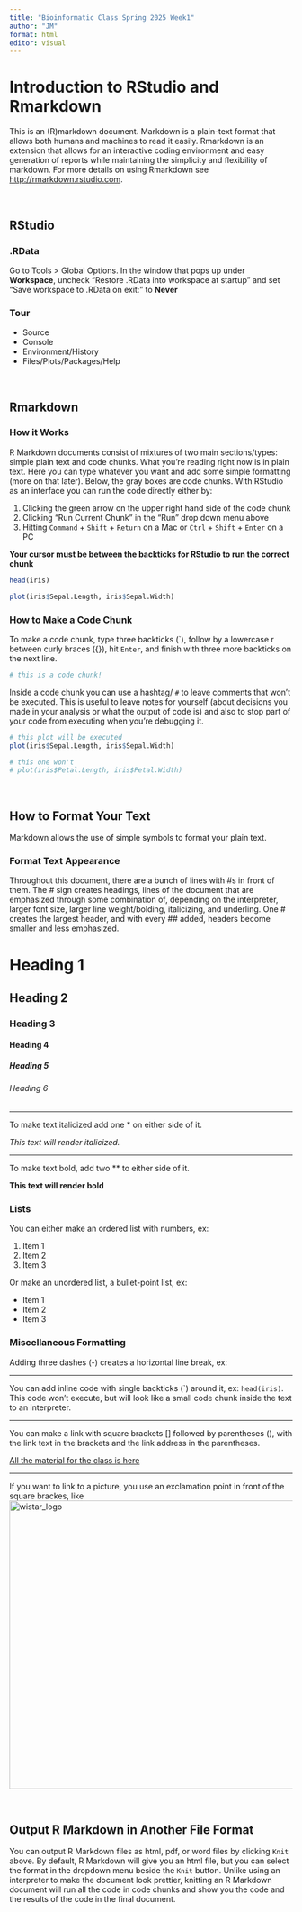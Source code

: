 ```yaml
---
title: "Bioinformatic Class Spring 2025 Week1"
author: "JM"
format: html
editor: visual
---
```


# Introduction to RStudio and Rmarkdown

This is an (R)markdown document. Markdown is a plain-text format that allows both humans and machines to read it easily. Rmarkdown is an extension that allows for an interactive coding environment and easy generation of reports while maintaining the simplicity and flexibility of markdown. For more details on using Rmarkdown see <http://rmarkdown.rstudio.com>.

<br>

## RStudio

### .RData

Go to Tools \> Global Options. In the window that pops up under **Workspace**, uncheck "Restore .RData into workspace at startup" and set "Save workspace to .RData on exit:" to **Never**

### Tour

-   Source
-   Console
-   Environment/History
-   Files/Plots/Packages/Help

<br>

## Rmarkdown

### How it Works

R Markdown documents consist of mixtures of two main sections/types: simple plain text and code chunks. What you're reading right now is in plain text. Here you can type whatever you want and add some simple formatting (more on that later). Below, the gray boxes are code chunks. With RStudio as an interface you can run the code directly either by:

1.  Clicking the green arrow on the upper right hand side of the code chunk
2.  Clicking "Run Current Chunk" in the "Run" drop down menu above
3.  Hitting `Command` + `Shift` + `Return` on a Mac or `Ctrl` + `Shift` + `Enter` on a PC

**Your cursor must be between the backticks for RStudio to run the correct chunk**

```r
head(iris)

plot(iris$Sepal.Length, iris$Sepal.Width)
```

### How to Make a Code Chunk

To make a code chunk, type three backticks (\`), follow by a lowercase r between curly braces ({}), hit `Enter`, and finish with three more backticks on the next line.

```r
# this is a code chunk!
```

Inside a code chunk you can use a hashtag/ `#` to leave comments that won't be executed. This is useful to leave notes for yourself (about decisions you made in your analysis or what the output of code is) and also to stop part of your code from executing when you're debugging it.

```r
# this plot will be executed
plot(iris$Sepal.Length, iris$Sepal.Width)

# this one won't
# plot(iris$Petal.Length, iris$Petal.Width)
```

<br>

## How to Format Your Text

Markdown allows the use of simple symbols to format your plain text.

### Format Text Appearance

Throughout this document, there are a bunch of lines with #s in front of them. The \# sign creates headings, lines of the document that are emphasized through some combination of, depending on the interpreter, larger font size, larger line weight/bolding, italicizing, and underling. One \# creates the largest header, and with every \## added, headers become smaller and less emphasized.

# Heading 1

## Heading 2

### Heading 3

#### Heading 4

##### Heading 5

###### Heading 6

------------------------------------------------------------------------

To make text italicized add one \* on either side of it.

*This text will render italicized.*

------------------------------------------------------------------------

To make text bold, add two \*\* to either side of it.

**This text will render bold**

### Lists

You can either make an ordered list with numbers, ex:

1.  Item 1
2.  Item 2
3.  Item 3

Or make an unordered list, a bullet-point list, ex:

-   Item 1
-   Item 2
-   Item 3

### Miscellaneous Formatting

Adding three dashes (-) creates a horizontal line break, ex:

------------------------------------------------------------------------

You can add inline code with single backticks (\`) around it, ex: `head(iris)`. This code won't execute, but will look like a small code chunk inside the text to an interpreter.

------------------------------------------------------------------------

You can make a link with square brackets \[\] followed by parentheses (), with the link text in the brackets and the link address in the parentheses.

[All the material for the class is here](https://github.com/Wistar-bioinfo/BioinfoClass_Spring_2025)

------------------------------------------------------------------------

If you want to link to a picture, you use an exclamation point in front of the square brackes, like ![wistar_logo](Rstudio_quarto/blue_box_logo-Converted_1024x366.png){width="512"}

<br>

## Output R Markdown in Another File Format

You can output R Markdown files as html, pdf, or word files by clicking `Knit` above. By default, R Markdown will give you an html file, but you can select the format in the dropdown menu beside the `Knit` button. Unlike using an interpreter to make the document look prettier, knitting an R Markdown document will run all the code in code chunks and show you the code and the results of the code in the final document.

<br><br>
